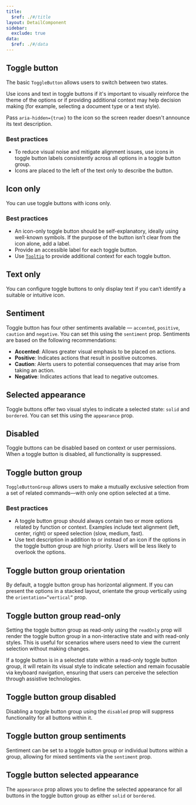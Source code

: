 ```yaml
---
title:
  $ref: ./#/title
layout: DetailComponent
sidebar:
  exclude: true
data:
  $ref: ./#/data
---
```


## Toggle button

The basic `ToggleButton` allows users to switch between two states.

Use icons and text in toggle buttons if it's important to visually reinforce the theme of the options or if providing additional context may help decision making (for example, selecting a document type or a text style).

Pass `aria-hidden={true}` to the icon so the screen reader doesn't announce its text description.

### Best practices

- To reduce visual noise and mitigate alignment issues, use icons in toggle button labels consistently across all options in a toggle button group.
- Icons are placed to the left of the text only to describe the button.

<LivePreview componentName="toggle-button" exampleName="ToggleButtonDefault" />

## Icon only

You can use toggle buttons with icons only.

### Best practices

- An icon-only toggle button should be self-explanatory, ideally using well-known symbols. If the purpose of the button isn’t clear from the icon alone, add a label.
- Provide an accessible label for each toggle button.
- Use [`Tooltip`](../tooltip) to provide additional context for each toggle button.

<LivePreview componentName="toggle-button" exampleName="IconOnly" />

## Text only

You can configure toggle buttons to only display text if you can’t identify a suitable or intuitive icon.

<LivePreview componentName="toggle-button" exampleName="TextOnly" />

## Sentiment

Toggle button has four other sentiments available — `accented`, `positive`, `caution` and `negative`. You can set this using the `sentiment` prop. Sentiments are based on the following recommendations:

- **Accented**: Allows greater visual emphasis to be placed on actions.
- **Positive**: Indicates actions that result in positive outcomes.
- **Caution**: Alerts users to potential consequences that may arise from taking an action.
- **Negative**: Indicates actions that lead to negative outcomes.

<LivePreview componentName="toggle-button" exampleName="Sentiment" />

## Selected appearance

Toggle buttons offer two visual styles to indicate a selected state: `solid` and `bordered`. You can set this using the `appearance` prop.

<LivePreview componentName="toggle-button" exampleName="Appearance" />

## Disabled

Toggle buttons can be disabled based on context or user permissions. When a toggle button is disabled, all functionality is suppressed.

<LivePreview componentName="toggle-button" exampleName="Disabled" />

## Toggle button group

`ToggleButtonGroup` allows users to make a mutually exclusive selection from a set of related commands—with only one option selected at a time.

### Best practices

- A toggle button group should always contain two or more options related by function or context. Examples include text alignment (left, center, right) or speed selection (slow, medium, fast).
- Use text description in addition to or instead of an icon if the options in the toggle button group are high priority. Users will be less likely to overlook the options.

<LivePreview
  componentName="toggle-button"
  exampleName="ToggleButtonGroupDefault"
/>

## Toggle button group orientation

By default, a toggle button group has horizontal alignment. If you can present the options in a stacked layout, orientate the group vertically using the `orientation=”vertical”` prop.

<LivePreview
  componentName="toggle-button"
  exampleName="ToggleButtonGroupVertical"
/>

## Toggle button group read-only

Setting the toggle button group as read-only using the `readOnly` prop will render the toggle button group in a non-interactive state and with read-only styles. This is useful for scenarios where users need to view the current selection without making changes.

If a toggle button is in a selected state within a read-only toggle button group, it will retain its visual style to indicate selection and remain focusable via keyboard navigation, ensuring that users can perceive the selection through assistive technologies.

<LivePreview
  componentName="toggle-button"
  exampleName="ToggleButtonGroupReadOnly"
/>

## Toggle button group disabled

Disabling a toggle button group using the `disabled` prop will suppress functionality for all buttons within it.

<LivePreview
  componentName="toggle-button"
  exampleName="ToggleButtonGroupDisabled"
/>

## Toggle button group sentiments

Sentiment can be set to a toggle button group or individual buttons within a group, allowing for mixed sentiments via the `sentiment` prop.

<LivePreview
  componentName="toggle-button"
  exampleName="ToggleButtonGroupSentiment"
/>

## Toggle button selected appearance

The `appearance` prop allows you to define the selected appearance for all buttons in the toggle button group as either `solid` or `bordered`.

<LivePreview
  componentName="toggle-button"
  exampleName="ToggleButtonGroupAppearance"
/>
